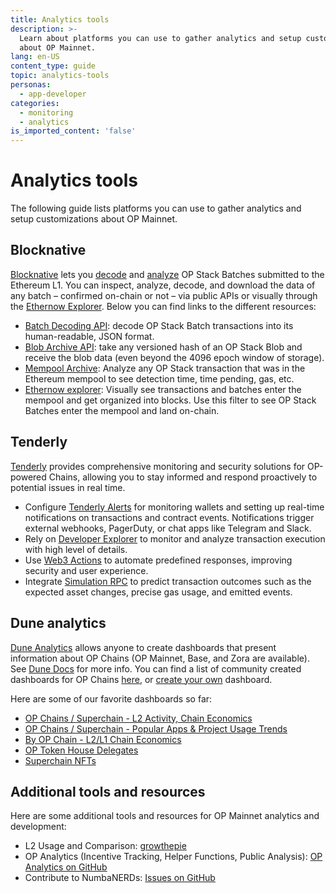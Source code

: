```yaml
---
title: Analytics tools
description: >-
  Learn about platforms you can use to gather analytics and setup customizations
  about OP Mainnet.
lang: en-US
content_type: guide
topic: analytics-tools
personas:
  - app-developer
categories:
  - monitoring
  - analytics
is_imported_content: 'false'
---
```


# Analytics tools

The following guide lists platforms you can use to gather analytics and setup customizations about OP Mainnet.

## Blocknative

[Blocknative](https://www.blocknative.com/) lets you [decode](http://docs.blocknative.com/ethernow/batch-decoder-api) and [analyze](https://docs.blocknative.com/blocknative-data-archive/blob-archive) OP Stack Batches submitted to the Ethereum L1. You can inspect, analyze, decode, and download the data of any batch – confirmed on-chain or not – via public APIs or visually through the [Ethernow Explorer](http://ethernow.xyz). Below you can find links to the different resources:

*   [Batch Decoding API](http://docs.blocknative.com/ethernow/batch-decoder-api): decode OP Stack Batch transactions into its human-readable, JSON format.
*   [Blob Archive API](https://docs.blocknative.com/blocknative-data-archive/blob-archive): take any versioned hash of an OP Stack Blob and receive the blob data (even beyond the 4096 epoch window of storage).
*   [Mempool Archive](https://docs.blocknative.com/blocknative-data-archive/mempool-archive): Analyze any OP Stack transaction that was in the Ethereum mempool to see detection time, time pending, gas, etc.
*   [Ethernow explorer](http://ethernow.xyz): Visually see transactions and batches enter the mempool and get organized into blocks. Use this filter to see OP Stack Batches enter the mempool and land on-chain.

## Tenderly

[Tenderly](https://tenderly.co/?mtm_campaign=ext-docs&mtm_kwd=optimism) provides comprehensive monitoring and security solutions for OP-powered Chains, allowing you to stay informed and respond proactively to potential issues in real time.

*   Configure [Tenderly Alerts](https://docs.tenderly.co/alerts/intro-to-alerts?mtm_campaign=ext-docs&mtm_kwd=optimism) for monitoring wallets and setting up real-time notifications on transactions and contract events. Notifications trigger external webhooks, PagerDuty, or chat apps like Telegram and Slack.
*   Rely on [Developer Explorer](https://docs.tenderly.co/developer-explorer?mtm_campaign=ext-docs&mtm_kwd=optimism) to monitor and analyze transaction execution with high level of details.
*   Use [Web3 Actions](https://docs.tenderly.co/web3-actions/intro-to-web3-actions?mtm_campaign=ext-docs&mtm_kwd=optimism) to automate predefined responses, improving security and user experience.
*   Integrate [Simulation RPC](https://docs.tenderly.co/simulations/single-simulations#simulate-via-rpc?mtm_campaign=ext-docs&mtm_kwd=optimism) to predict transaction outcomes such as the expected asset changes, precise gas usage, and emitted events.

## Dune analytics

[Dune Analytics](https://dune.com) allows anyone to create dashboards that present information about OP Chains (OP Mainnet, Base, and Zora are available). See [Dune Docs](https://dune.com/docs/) for more info.
You can find a list of community created dashboards for OP Chains [here](https://dune.com/browse/dashboards?q=tags%3Aop%2Coptimism%2Csuperchain\&order=trending\&time_range=24h), or [create your own](https://docs.dune.com/#queries) dashboard.

Here are some of our favorite dashboards so far:

*   [OP Chains / Superchain - L2 Activity, Chain Economics](https://dune.com/oplabspbc/op-stack-chains-l1-activity)
*   [OP Chains / Superchain - Popular Apps & Project Usage Trends](https://dune.com/oplabspbc/superchain-op-chains-apps-and-project-usage-trends)
*   [By OP Chain - L2/L1 Chain Economics](https://dune.com/oplabspbc/optimism-l2-l1-economics)
*   [OP Token House Delegates](https://dune.com/optimismfnd/optimism-op-token-house)
*   [Superchain NFTs](https://dune.com/oplabspbc/superchain-nfts)

## Additional tools and resources

Here are some additional tools and resources for OP Mainnet analytics and development:

*   L2 Usage and Comparison: [growthepie](https://www.growthepie.xyz/)
*   OP Analytics (Incentive Tracking, Helper Functions, Public Analysis): [OP Analytics on GitHub](https://github.com/ethereum-optimism/op-analytics)
*   Contribute to NumbaNERDs: [Issues on GitHub](https://github.com/ethereum-optimism/op-analytics/issues)
